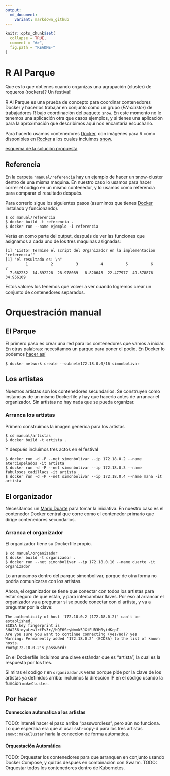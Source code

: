 ```yaml
---
output:
  md_document:
    variant: markdown_github
---
```


<!-- README.md is generated from README.Rmd. Please edit that file -->

```r
knitr::opts_chunk$set(
  collapse = TRUE,
  comment = "#>",
  fig.path = "README-"
)
```

# R Al Parque

Que es lo que obtienes cuando organizas una agrupación (cluster) de roqueros
(rockers)? Un festival!

R Al Parque es una prueba de concepto para coordinar contenedores Docker y
hacerlos trabajar en conjunto como un grupo (*EN:cluster*) de trabajadores R
bajo coordinación del paquete `snow`. En este momento no le tenemos una
aplicación otra que casos ejemplos, y si tienes una aplicación para la
aproximación que describimos aquí nos encantaría escucharlo.

Para hacerlo usamos contenedores [Docker](https://docker.com), con imágenes
para R como disponibles en [Rocker](https://github.com/rocker-org/rocker) a los 
cuales incluimos [snow](https://cran.r-project.org/web/packages/snow/index.html).

[esquema de la solución propuesta](esquema.png)

## Referencia

En la carpeta `"manual/referencia` hay un ejemplo de hacer un snow-cluster
dentro de una misma maquina. En nuestro caso lo usamos para hacer correr el
código en un mismo contenedor, y lo usamos como referencia para comparar el
resultado después.

Para correrlo sigue los siguientes pasos (asumimos que tienes
[Docker](https://docker.com) instalado y funcionando).

    $ cd manual/referencia
    $ docker build -t referencia .
    $ docker run --name ejemplo -i referencia

Verás en como parte del output, después de ver las funciones que asignamos a
cada uno de los tres maquinas asignadas:

    [1] "Listo! Termine el script del Organizador en la implementacion 'referencia'"
    [1] "el resultado es: \n"
             1          2          3          4          5          6          7 
      7.662232  14.892228  28.978089   8.820645  22.477977  49.578876  34.956109 

Estos valores los tenemos que volver a ver cuando logremos crear un conjunto de 
contenedores separados.

# Orquestración manual

## El Parque
El primero paso es crear una red para los contenedores que vamos a iniciar. En
otras palabras: necesitamos un parque para poner el podio. En Docker lo podemos
[hacer
así](http://stackoverflow.com/questions/27937185/assign-static-ip-to-docker-container/35359185#35359185)

    $ docker network create --subnet=172.18.0.0/16 simonbolivar

## Los artistas

Nuestros artistas son los contenedores secundarios. Se construyen como
instancias de un mismo Dockerfile y hay que hacerlo antes de arrancar el organizador. 
Sin artistas no hay nada que se pueda organizar.

### Arranca los artistas

Primero construimos la imagen genérica para los artistas

    $ cd manual/artistas
    $ docker build -t artista .

Y después incluimos tres actos en el festival

    $ docker run -d -P --net simonbolivar --ip 172.18.0.2 --name aterciopelados -it artista
    $ docker run -d -P --net simonbolivar --ip 172.18.0.3 --name fabulosos_cadillacs -it artista
    $ docker run -d -P --net simonbolivar --ip 172.18.0.4 --name mana -it artista

## El organizador

Necesitamos un [Mario Duarte](https://es.wikipedia.org/wiki/Rock_al_Parque)
para tomar la iniciativa. En nuestro caso es el contenedor Docker central que
corre como el contenedor primario que dirige contenedores secundarios.

### Arranca el organizador

El organizador tiene su Dockerfile propio. 

    $ cd manual/organizador
    $ docker build -t organizador .
    $ docker run --net simonbolivar --ip 172.18.0.10 --name duarte -it organizador

Lo arrancamos dentro del parque simonbolivar, porque de otra forma no podria comunicarse
con los artistas.

Ahora, el organizador se tiene que conectar con todos los artistas para
estar seguro de que están, y para intercambiar llaves. Por eso al arrancar el organizador
va a preguntar si se puede conectar con el artista, y va a preguntar por la clave:
  
    The authenticity of host '172.18.0.2 (172.18.0.2)' can't be established.
    ECDSA key fingerprint is SHA256:oyaLzw1rfFs3r//hQE6ScyNmxk5JXiFUR3M0yidKcpI.
    Are you sure you want to continue connecting (yes/no)? yes
    Warning: Permanently added '172.18.0.2' (ECDSA) to the list of known hosts.
    root@172.18.0.2's password: 

En el Dockerfile incluimos una clave estándar que es "artista", la cual es la
respuesta por los tres.

Si miras el codigo r en `organizador.R` veras porque pide por la clave de los
artistas ya definidos arriba: incluimos la direccion IP en el código usando la
funcion `makeCluster`.


## Por hacer
#### Conneccion automatica a los artistas
TODO: Intenté hacer el paso arriba "passwordless", pero aún no funciona. Lo que
esperaba era que al usar ssh-copy-d para los tres artistas `snow::makeCluster`
haría la coneccion de forma automatica.

#### Orquestación Automática 
TODO: Orquestar los contenedores para que arranquen en conjunto usando Docker
Compose, y quizás despues en combinación con Swarm.
TODO: Orquestar todos los contenedores dentro de Kubernetes.
